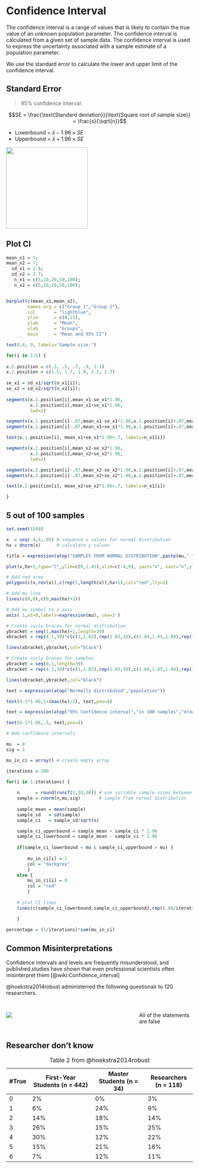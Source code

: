 # Confidence Interval

The confidence interval is a range of values that is likely to contain the true value of an unknown population parameter. The confidence interval is calculated from a given set of sample data. The confidence interval is used to express the uncertainty associated with a sample estimate of a population parameter.

We use the standard error to calculate the lower and upper limit of the confidence interval.

## Standard Error

> 95% confidence interval

$$SE = \frac{\text{Standard deviation}}{\text{Square root of sample size}} = \frac{s}{\sqrt{n}}$$

- Lowerbound = $\bar{x} - 1.96 \times SE$
- Upperbound = $\bar{x} + 1.96 \times SE$

![](https://upload.wikimedia.org/wikipedia/commons/3/3a/Standard_deviation_diagram_micro.svg){.absolute bottom=0 right=50 height="220" .fragment}

## Plot CI


```r
mean_x1 = 5;
mean_x2 = 7;
  sd_x1 = 2.6;
  sd_x2 = 2.7;
   n_x1 = c(5,10,20,50,100);
   n_x2 = c(5,10,20,50,100);


barplot(c(mean_x1,mean_x2),
        names.arg = c("Group 1","Group 2"),
        col       = "lightblue",
        ylim      = c(0,11),
        ylab      = "Mean",
        xlab      = "Groups",
        main      = "Mean and 95% CI")

text(.4, 9, labels="Sample size:")

for(i in 1:5) {
  
x.1.position = c(.3, .5, .7, .9, 1.1)
x.2.position = c(1.5, 1.7, 1.9, 2.1, 2.3)
  
se_x1 = sd_x1/sqrt(n_x1[i]);
se_x2 = sd_x2/sqrt(n_x2[i]);
  
segments(x.1.position[i],mean_x1-se_x1*1.96,
         x.1.position[i],mean_x1+se_x1*1.96,
         lwd=2)

segments(x.1.position[i]-.07,mean_x1-se_x1*1.96,x.1.position[i]+.07,mean_x1-se_x1*1.96,lwd=2)
segments(x.1.position[i]-.07,mean_x1+se_x1*1.96,x.1.position[i]+.07,mean_x1+se_x1*1.96,lwd=2)

text(x.1.position[i], mean_x1+se_x1*1.96+.7, labels=n_x1[i])

segments(x.2.position[i],mean_x2-se_x2*1.96,
         x.2.position[i],mean_x2+se_x2*1.96,
         lwd=2)

segments(x.2.position[i]-.07,mean_x2-se_x2*1.96,x.2.position[i]+.07,mean_x2-se_x2*1.96,lwd=2)
segments(x.2.position[i]-.07,mean_x2+se_x2*1.96,x.2.position[i]+.07,mean_x2+se_x2*1.96,lwd=2)

text(x.2.position[i], mean_x2+se_x2*1.96+.7, labels=n_x1[i])

}
```



## 5 out of 100 samples

```r
set.seed(1548)

x  = seq(-4,4,.05) # sequence x values for normal distribution
hx = dnorm(x)      # calculate y values

title = expression(atop("SAMPLES FROM NORMAL DISTRIBUTION",paste(mu," falls within the CI in ~95% of the samples")))

plot(x,hx+1,type="l",ylim=c(0,1.45),xlim=c(-4,9), yaxt="n", xaxt="n",ylab="",xlab="",main=title, mai=c(3,1,2,1),mar=c(3,1,2,1))

# Add red area
polygon(c(x,rev(x)),c(rep(1,length(x)),hx+1),col="red",lty=1)

# Add mu line
lines(c(0,0),c(0,max(hx)+1))

# Add mu symbol to x axis
axis( 1,at=0,labels=expression(mu), cex=2 )

# Create curly braces for normal distribution 
ybracket = seq(1,max(hx)+1,length=39)
xbracket = rep(4.1,39)*c(c(1,1.02),rep(1.03,16),c(1.04,1.05,1.04),rep(1.03,16),c(1.02,1))

lines(xbracket,ybracket,col="black")

# Create curly braces for samples
ybracket = seq(0,1,length=39)
xbracket = rep(4.1,39)*c(c(1,1.02),rep(1.03,16),c(1.04,1.05,1.04),rep(1.03,16),c(1.02,1))

lines(xbracket,ybracket,col="black")

text = expression(atop("Normally distributed","population"))

text(4.1*1.06,1+(max(hx)/2), text,pos=4)

text = expression(atop("95% Confidence interval","in 100 samples","drawn from the","normal distribution"))

text(4.1*1.06,.5, text,pos=4)

# Add confidence intervals

mu  = 0
sig = 1

mu_in_ci = array() # create empty array

iterations = 100

for(i in 1:iterations) {
	
	n      = round(runif(1,10,60)) # use variable sample sizes between 10 and 60
	sample = rnorm(n,mu,sig)       # sample from normal distribution
	
	sample_mean = mean(sample)
	sample_sd   = sd(sample)
	sample_ci   = sample_sd/sqrt(n)

	sample_ci_upperbound = sample_mean + sample_ci * 1.96
	sample_ci_lowerbound = sample_mean - sample_ci * 1.96
	
	if(sample_ci_lowerbound < mu & sample_ci_upperbound > mu) {
		
		mu_in_ci[i] = 1	
		col = "darkgrey"	
		}
	else {
		mu_in_ci[i] = 0
		col = "red"
		}
    
    # plot CI lines
    lines(c(sample_ci_lowerbound,sample_ci_upperbound),rep((.98/iterations)*i,2),col=col)

	}
	
percentage = (1/iterations)*sum(mu_in_ci)
```

## Common Misinterpretations

Confidence intervals and levels are frequently misunderstood, and published studies have shown that even professional scientists often misinterpret them [@wiki:Confidence_interval]

@hoekstra2014robust administerred the following questionair to 120 researchers.

## {.smaller}

:::: {.columns}

::: {.column width="70%"}
![](https://media.springernature.com/full/springer-static/image/art%3A10.3758%2Fs13423-013-0572-3/MediaObjects/13423_2013_572_Figa_HTML.gif){fig-align="center"}
:::

::: {.column width="30%"}

:::: {.fragment}

::: {.callout-important}
All of the statements are false
:::

::::

:::

::::

## Researcher don't know {.smaller}

| #True | First-Year Students (n = 442) | Master Students (n = 34) | Researchers (n = 118) |
|--------|-------------------------------|--------------------------|-----------------------|
| 0      | 2%                            | 0%                       | 3%                    |
| 1      | 6%                            | 24%                      | 9%                    |
| 2      | 14%                           | 18%                      | 14%                   |
| 3      | 26%                           | 15%                      | 25%                   |
| 4      | 30%                           | 12%                      | 22%                   |
| 5      | 15%                           | 21%                      | 16%                   |
| 6      | 7%                            | 12%                      | 11%                   |

: Table 2 from @hoekstra2014robust

